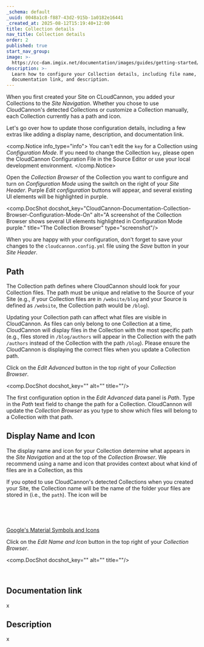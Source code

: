 ```yaml
---
_schema: default
_uuid: 0048a1c8-f887-43d2-915b-1a0182e16441
_created_at: 2025-08-12T15:19:40+12:00
title: Collection details
nav_title: Collection details
order: 2
published: true
start_nav_group:
image: >-
  https://cc-dam.imgix.net/documentation/images/guides/getting-started/guide-thumbnails/CloudCannon-Getting-Started-Thumbnail-Universal.png
description: >-
  Learn how to configure your Collection details, including file name, icon,
  documentation link, and description.
---
```

When you first created your Site on CLoudCannon, you added your Collections to the *Site Navigation*. Whether you chose to use CloudCannon's detected Collections or customize a Collection manually, each Collection currently has a path and icon.

Let's go over how to update those configuration details, including a few extras like adding a display name, description, and documentation link.

<comp.Notice info_type="info">
  You can't edit the `key` for a Collection using *Configuration Mode*. If you need to change the Collection `key`, please open the CloudCannon Configuration File in the Source Editor or use your local development environment.
</comp.Notice>

Open the *Collection Browser* of the Collection you want to configure and turn on *Configuration Mode* using the switch on the right of your *Site Header*. Purple *Edit configuration* buttons will appear, and several existing UI elements will be highlighted in purple.

<comp.DocShot docshot_key="CloudCannon-Documentation-Collection-Browser-Configuration-Mode-On" alt="A screenshot of the Collection Browser shows several UI elements highlighted in Configuration Mode purple." title="The Collection Browser" type="screenshot"/>

When you are happy with your configuration, don't forget to save your changes to the `cloudcannon.config.yml` file using the *Save* button in your *Site Header*.

## Path

The Collection path defines where CloudCannon should look for your Collection files. The path must be unique and relative to the Source of your Site (e.g., if your Collection files are in `/website/blog` and your Source is defined as `/website`, the Collection path would be `/blog`).

Updating your Collection path can affect what files are visible in CloudCannon. As files can only belong to one Collection at a time, CloudCannon will display files in the Collection with the most specific path (e.g., files stored in `/blog/authors` will appear in the Collection with the path `/authors` instead of the Collection with the path `/blog`). Please ensure the CloudCannon is displaying the correct files when you update a Collection path.

Click on the *Edit Advanced* button in the top right of your *Collection Browser*.

<comp.DocShot docshot_key="" alt="" title=""/>

The first configuration option in the *Edit Advanced* data panel is *Path*. Type in the *Path* text field to change the path for a Collection. CloudCannon will update the *Collection Browser* as you type to show which files will belong to a Collection with that path.

## Display Name and Icon

The display name and icon for your Collection determine what appears in the *Site Navigation* and at the top of the *Collection Browser*. We recommend using a name and icon that provides context about what kind of files are in a Collection, as this

If you opted to use CloudCannon's detected Collections when you created your Site, the Collection name will be the name of the folder your files are stored in (i.e., the `path`). The icon will be

&nbsp;

&nbsp;

[Google's Material Symbols and Icons](https://fonts.google.com/icons?icon.set=Material+Symbols&amp;icon.style=Rounded)

Click on the *Edit Name and Icon* button in the top right of your *Collection Browser*.

<comp.DocShot docshot_key="" alt="" title=""/>

&nbsp;

## Documentation link

x

## Description

x